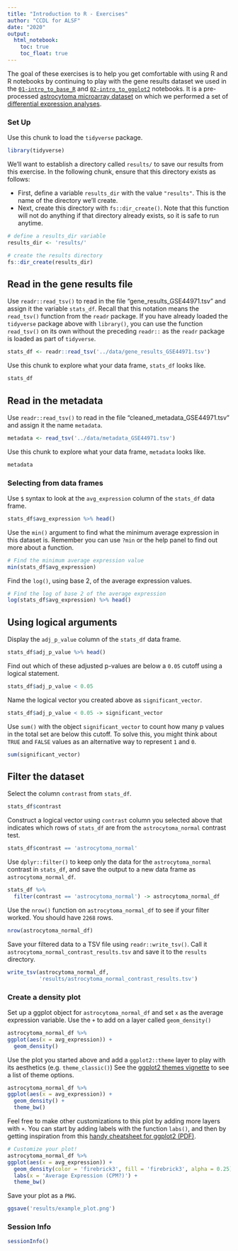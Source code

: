 ```yaml
---
title: "Introduction to R - Exercises"
author: "CCDL for ALSF"
date: "2020"
output:
  html_notebook:
    toc: true
    toc_float: true
---
```


The goal of these exercises is to help you get comfortable with using R and R notebooks by continuing to play with the gene results dataset we used in the [`01-intro_to_base_R`](01-intro_to_base_R-live.Rmd) and [`02-intro_to_ggplot2`](02-intro_to_ggplot2-live.Rmd) notebooks.
It is a pre-processed [astrocytoma microarray dataset](https://www.refine.bio/experiments/GSE44971/gene-expression-data-from-pilocytic-astrocytoma-tumour-samples-and-normal-cerebellum-controls) on which we performed a set of [differential expression analyses](scripts/00-setup-intro-to-R.R).

### Set Up

Use this chunk to load the `tidyverse` package.

```r
library(tidyverse)
```

We'll want to establish a directory called `results/` to save our results from this exercise.
In the following chunk, ensure that this directory exists as follows:

- First, define a variable `results_dir` with the value `"results"`.
This is the name of the directory we'll create.
- Next, create this directory with `fs::dir_create()`.
Note that this function will not do anything if that directory already exists, so it is safe to run anytime.

```r
# define a results_dir variable
results_dir <- 'results/'

# create the results directory
fs::dir_create(results_dir)
```

## Read in the gene results file

Use `readr::read_tsv()` to read in the file "gene_results_GSE44971.tsv" and assign it the variable `stats_df`.
Recall that this notation means the `read_tsv()` function from the `readr` package.
If you have already loaded the `tidyverse` package above with `library()`, you can use the function `read_tsv()` on its own without the preceding `readr::` as the `readr` package is loaded as part of `tidyverse`.

```r
stats_df <- readr::read_tsv('../data/gene_results_GSE44971.tsv')
```

Use this chunk to explore what your data frame, `stats_df` looks like.

```r
stats_df
```

## Read in the metadata

Use `readr::read_tsv()` to read in the file "cleaned_metadata_GSE44971.tsv" and assign it the name `metadata`.

```r
metadata <- read_tsv('../data/metadata_GSE44971.tsv')
```

Use this chunk to explore what your data frame, `metadata` looks like.

```r
metadata
```

### Selecting from data frames

Use `$` syntax to look at the `avg_expression` column of the `stats_df`
data frame.

```r
stats_df$avg_expression %>% head()
```

Use the `min()` argument to find what the minimum average expression in this dataset is.
Remember you can use `?min` or the help panel to find out more about a function.

```r
# Find the minimum average expression value
min(stats_df$avg_expression)
```

Find the `log()`, using base 2, of the average expression values.

```r
# Find the log of base 2 of the average expression
log(stats_df$avg_expression) %>% head()
```

## Using logical arguments

Display the `adj_p_value` column of the `stats_df` data frame.

```r
stats_df$adj_p_value %>% head()
```

Find out which of these adjusted p-values are below a `0.05` cutoff using a logical statement.

```r
stats_df$adj_p_value < 0.05 
```

Name the logical vector you created above as `significant_vector`.

```r
stats_df$adj_p_value < 0.05 -> significant_vector
```

Use `sum()` with the object `significant_vector` to count how many p values in the total set are below this cutoff.
To solve this, you might think about `TRUE` and `FALSE` values as an alternative way to represent `1` and `0`.

```r
sum(significant_vector)
```

## Filter the dataset

Select the column `contrast` from `stats_df`.

```r
stats_df$contrast
```

Construct a logical vector using `contrast` column you selected above that
indicates which rows of `stats_df` are from the `astrocytoma_normal`
contrast test.

```r
stats_df$contrast == 'astrocytoma_normal'
```

Use `dplyr::filter()` to keep only the data for the `astrocytoma_normal` contrast
in `stats_df`, and save the output to a new data frame as `astrocytoma_normal_df`.

```r
stats_df %>%
  filter(contrast == 'astrocytoma_normal') -> astrocytoma_normal_df
```

Use the `nrow()` function on `astrocytoma_normal_df` to see if your filter worked.
You should have `2268` rows.

```r
nrow(astrocytoma_normal_df)
```

Save your filtered data to a TSV file using `readr::write_tsv()`.
Call it `astrocytoma_normal_contrast_results.tsv` and save it to the `results` directory.

```r
write_tsv(astrocytoma_normal_df,
          'results/astrocytoma_normal_contrast_results.tsv')
```


### Create a density plot

Set up a ggplot object for `astrocytoma_normal_df` and set `x` as the average expression variable.
Use the `+` to add on a layer called `geom_density()`

```r
astrocytoma_normal_df %>%
ggplot(aes(x = avg_expression)) +
  geom_density()
```

Use the plot you started above and add a `ggplot2::theme` layer to play with its aesthetics (e.g. `theme_classic()`)
See the [ggplot2 themes vignette](https://ggplot2.tidyverse.org/reference/ggtheme.html)
to see a list of theme options.

```r
astrocytoma_normal_df %>%
ggplot(aes(x = avg_expression)) +
  geom_density() +
  theme_bw()
```

Feel free to make other customizations to this plot by adding more layers with `+`.
You can start by adding labels with the function `labs()`, and then by getting inspiration
from this [handy cheatsheet for ggplot2 (PDF)](https://raw.githubusercontent.com/rstudio/cheatsheets/main/data-visualization.pdf).

```r
# Customize your plot!
astrocytoma_normal_df %>%
ggplot(aes(x = avg_expression)) +
  geom_density(color = 'firebrick3', fill = 'firebrick3', alpha = 0.25) +
  labs(x = 'Average Expression (CPM?)') +
  theme_bw()
```

Save your plot as a `PNG`.

```r
ggsave('results/example_plot.png')
```

### Session Info

```r
sessionInfo()
```
